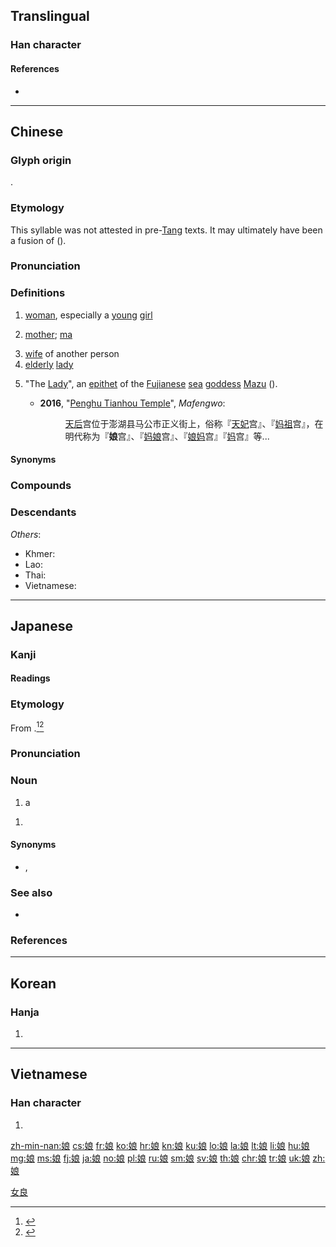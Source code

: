 {{character info/new}}
{{also|孃|嬢}}
==Translingual==
{{stroke order|strokes=10}}

===Han character===
{{Han char|rn=38|rad=女|as=07|sn=10|four=43432|canj=VIAV|ids=⿰女良}}

====References====
* {{Han ref|kx=0262.160|dkj=06304|dj=0529.060|hdz=21054.050|uh=5A18|ud=23064|bh=AE51|bd=44625}}

----

==Chinese==
{{zh-forms|t2=孃|note={{lang|zh|孃}}: “mother”}}

===Glyph origin===
{{Han etym}}
{{Han compound|女|良|ls=psc|c1=s|c2=p}}.

===Etymology===
This syllable was not attested in pre-[[Tang]] texts. It may ultimately have been a fusion of {{ltc-l|女郎|lady|id=1,1}} ({{zh-ref|Coblin, 1994: 389}}).

===Pronunciation===
{{zh-pron
|m=niáng
|c=noeng4
|h=pfs=ngiòng
|md=niòng
|mn=qz,xm:liông/zz:liâng/qz,tw,xm:niû/zz:niô͘/qz,tw,xm:niâ
|mn_note=liông/liâng - literary; niû/niô͘/niâ - vernacular
|w=3nyian
|mc=y
|oc=y
|cat=n,pn
}}

===Definitions===
{{zh-hanzi}}

# [[woman]], especially a [[young]] [[girl]]
#: {{zh-x|姑娘{niang}|girl}}
# {{lb|zh|colloquial}} [[mother]]; [[ma]]
# [[wife]] of another person
# [[elderly]] [[lady]]
# {{lb|zh|religion}} "The [[lady|Lady]]", an [[epithet]] of the [[Fujian]]ese [[sea]] [[goddess]] [[Mazu]] ({{zh-l|媽祖|tr=-}}).
#* '''2016''', "[https://www.mafengwo.cn/poi/6367504.html Penghu Tianhou Temple]", ''Mafengwo'':
#*: [[天后]]宫位于澎湖县马公市正义街上，俗称『[[天妃]]宫』、『[[妈祖]]宫』，在明代称为『'''娘'''宫』、『[[妈娘]]宫』、『[[娘妈]]宫』『[[妈]]宫』等...

====Synonyms====
{{zh-dial|媽媽}}
{{zh-dial|媽媽-2}}

===Compounds===
{{zh-der|娘家|娘舅|娘老子|娘娘|娘親|娘兒|娘兒們|娘胎|娘姨|娘子|娘子軍|小姑娘|些娘大|婆娘子|姨娘|女娘|伴娘|夜度娘|伯娘|三娘教子|偷婆娘|乾娘|嬸娘|再長爹娘|回娘家|半老徐娘|兩娘女|堂分姑娘|娘母子|二娘|後娘|出自娘胎|嬌娘|娘的|大娘子|廚娘|夫娘|師娘|娘子關|出娘胎|徐娘半老|大姑娘|小娘子|小娘|娘娘腔|婆娘|娘婆|姑娘氣|姑娘家|姑娘兒|姑娘|奶娘|大腳婆娘|七娘媽|徐娘|大娘|可喜娘|可憎娘|公孫大娘|丁娘十索|二娘子|喜娘|丈母娘|末娘|白娘子|掃晴娘|梅花小娘|泰國新娘|月宮娘娘|新娘花|波娘|新娘|灰姑娘|歹婆娘|泰山娘娘|新娘子|爺娘|爹娘|李三娘|百花娘子|秋娘|看麥娘|祭東施娘|晚娘|新嫁娘|王母娘娘|爺飯娘羹|爺羹娘飯|漁娘|晚娘面孔|正頭娘子|痘疹娘娘|新娘車|老娘兒|花魁娘子|豆娘子|蕭娘|註生娘娘|豆姑娘|麼娘|親娘|鐵娘子|阿娘|老娘|韋娘|紅娘|針線娘|駕娘|重生爺娘|養婆娘|養娘|老大娘|離娘飯|老板娘|陳三五娘|馬頭娘|老婆娘|趙五娘|酒娘子|管家娘子|豆娘|紡織娘|美嬌娘|織布娘|紅姑娘|花娘|老闆娘|老姑娘|細娘|娘媽|媽娘}}

===Descendants===
{{CJKV||じょう|s=嬢|낭|nương}}
''Others'':
* Khmer: {{l|km|នាង||young woman; girl}}
* Lao: {{l|lo|ນາງ||woman; girl; lady; Mrs.}}
* Thai: {{l|th|นาง||woman; wife; female lover}}
* Vietnamese: {{l|vi|nàng||lady; young woman; she}}

{{zh-cat|Family}}

----

==Japanese==

===Kanji===
{{ja-kanji|grade=c|rs=女07}}

====Readings====
{{ja-readings
|goon=[[にょう]] (nyō), {{qualifier|historical}} [[にやう]] (nyau)
|kanon=[[じょう]] (jō), {{qualifier|historical}} [[ぢやう]] (jau)
|toon=[[にゃん]] (nyan)
|kun=[[むすめ]] (musume)
}}

===Etymology===
{{ja-kanjitab|yomi=k|こ}}
{{ja-kanjitab|yomi=k|むすめ}}
From {{com|ja|sort=むすめ|生す|tr1=musu|t1=to beget|女|tr2=me|t2=female}}.<ref name="KDJ">{{R:Kokugo Dai Jiten}}</ref><ref name="DJR">{{R:Daijirin}}</ref>

===Pronunciation===
{{ja-pron|y=k|むすめ|acc=3|acc_ref=NHK,DJR}}

===Noun===
{{ja-noun|むすめ}}

# {{lb|ja|humble|sort=むすめ}} a {{l|en|daughter}}

{{ja-noun|こ}}
# {{altspell|lang=ja|子||[[girl]]}}

====Synonyms====
* {{s|daughter}} {{ja-r|娘さん|むすめ-さん}}, {{ja-r|お嬢さん|おじょうさん}} {{qualifier|honorific}}

===See also===
* {{ja-r|息%子|むす%こ|{{l|en|son}}}}

===References===
<references />

{{cln|ja|basic words|sort=むすめ}}
{{C|ja|Family|sort=むすめ}}
{{C|ja|Female|sort=こ}}

----

==Korean==

===Hanja===
{{ko-hanja|hangeul=낭}}

# {{defn|lang=ko|sort=女07}}

[[Category:CJKV simplified characters which already existed as traditional characters|女良]]

----

==Vietnamese==

===Han character===
{{vi-hantu|[[nương]], [[nàng]], [[nường]]|rs=女07}}

# {{defn|lang=vi|sort=女07}}

[[zh-min-nan:娘]]
[[cs:娘]]
[[fr:娘]]
[[ko:娘]]
[[hr:娘]]
[[kn:娘]]
[[ku:娘]]
[[lo:娘]]
[[la:娘]]
[[lt:娘]]
[[li:娘]]
[[hu:娘]]
[[mg:娘]]
[[ms:娘]]
[[fj:娘]]
[[ja:娘]]
[[no:娘]]
[[pl:娘]]
[[ru:娘]]
[[sm:娘]]
[[sv:娘]]
[[th:娘]]
[[chr:娘]]
[[tr:娘]]
[[uk:娘]]
[[zh:娘]]